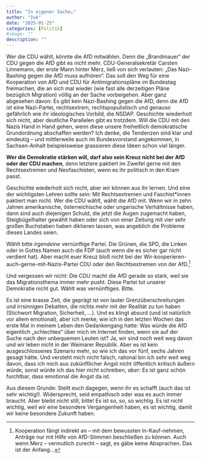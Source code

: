 ```yaml
---
title: "In eigener Sache…"
author: "žuk"
date: "2025-01-25"
categories: [Politik]
#image: ""
description: ""
---
```


Wer die CDU wählt, könnte die AfD mitwählen. Denn die „Brandmauer“ der CDU gegen die AfD gibt es nicht mehr. CDU-Generalsekretär Carsten Linnemann, der erste Mann hinter Merz, ließ von sich verlauten: „Das Nazi-Bashing gegen die AfD muss aufhören“. Das soll den Weg für eine Kooperation von AfD und CDU für Antimigrationspläne im Bundestag freimachen, die an sich mal wieder (wie fast alle derzeitigen Pläne bezüglich Migration) völlig an der Sache vorbeigehen. Aber ganz abgesehen davon: Es gibt kein Nazi-Bashing gegen die AfD, denn die AfD *ist* eine Nazi-Partei, rechtsextrem, rechtspopulistisch und genauso gefährlich wie ihr ideologisches Vorbild, die NSDAP. Geschichte wiederholt sich nicht, aber deutliche Parallelen gibt es trotzdem. Will die CDU mit den Nazis Hand in Hand gehen, wenn diese unsere freiheitlich demokratische Grundordnung abschaffen werden? Ich denke, die Tendenzen sind klar und eindeutig – und mittlerweile auch im Bundesvorstand angekommen, in Sachsen-Anhalt beispielsweise grassieren diese Ideen schon viel länger.

**Wer die Demokratie stärken will, darf also sein Kreuz nicht bei der AfD oder der CDU machen**, denn letztere paktiert im Zweifel gerne mit den Rechtsextremen und Neofaschisten, wenn es ihr politisch in den Kram passt.

Geschichte wiederholt sich nicht, aber wir können aus ihr lernen. Und eine der wichtigsten Lehren sollte sein: Mit Rechtsextremen und Faschist\*innen paktiert man nicht. Wer die CDU wählt, wählt die AfD mit. Wenn wir in zehn Jahren amerikanische, österreichische oder ungarische Verhältnisse haben, dann sind auch diejenigen Schuld, die jetzt die Augen zugemacht haben, Steigbügelhalter gewählt haben oder sich von einer Zeitung mit vier sehr großen Buchstaben haben diktieren lassen, was angeblich die Probleme dieses Landes seien.

Wählt bitte *irgendeine* vernünftige Partei. Die Grünen, die SPD, die Linken oder in Gottes Namen auch die FDP (auch wenn die es sicher gar nicht verdient hat). Aber macht euer Kreuz bloß nicht bei der Wir-kooperieren-auch-gerne-mit-Nazis-Partei CDU oder den Rechtsextremen von der AfD.[^1]

[^1]: Kooperation fängt indirekt an – mit dem bewussten In-Kauf-nehmen, Anträge nur mit Hilfe von AfD-Stimmen beschließen zu können. Auch wenn Merz – vermutlich zurecht – sagt, es gäbe keine Absprachen. Das ist der Anfang…

Und vergessen wir nicht: Die CDU macht die AfD gerade so stark, weil sie das Migrationsthema immer mehr pusht. Diese Partei tut unserer Demokratie nicht gut. Wählt was vernünftiges. Bitte.

Es ist eine krasse Zeit, die geprägt ist von lauter Grenzüberschreitungen und irrsinnigen Debatten, die nichts mehr mit der Realität zu tun haben (Stichwort Migration, Sicherheit, …). Und es klingt absurd (und ist natürlich vor allem emotional), aber ich merke, wie ich in den letzten Wochen das erste Mal in meinem Leben den Gedankengang hatte: Was würde die AfD eigentlich „schlechtes“ über mich im Internet finden, wenn sie auf der Suche nach den unbequemen Leuten ist? Ja, wir sind noch weit weg davon und wir leben nicht in der Weimarer Republik. Aber es ist kein ausgeschlossenes Szenario mehr, so wie ich das vor fünf, sechs Jahren gesagt hätte. Und versteht mich nicht falsch, rational bin ich sehr weit weg davon, dass ich mich aus zukünftlicher Angst nicht öffentlich kritisch äußern würde, sonst würde ich das hier nicht schreiben, *aber*: Es ist ganz schön furchtbar, dass emotional die Angst da ist.

Aus diesem Grunde: Stellt euch dagegen, wenn ihr es schafft (auch das ist sehr wichtig!). Widersprecht, seid empathisch oder was es auch immer braucht. Aber bleibt nicht still, bitte! Es ist so, so, so wichtig. Es ist nicht wichtig, weil wir eine besondere Vergangenheit haben, es ist wichtig, damit wir keine besondere Zukunft haben.
